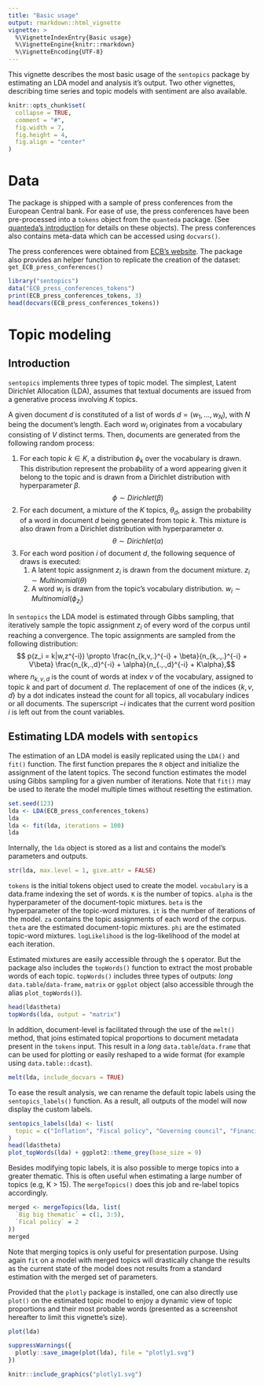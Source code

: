 ---
title: "Basic usage"
output: rmarkdown::html_vignette
vignette: >
  %\VignetteIndexEntry{Basic usage}
  %\VignetteEngine{knitr::rmarkdown}
  %\VignetteEncoding{UTF-8}
---

This vignette describes the most basic usage of the `sentopics` package by estimating an LDA model and analysis it's output. Two other vignettes, describing time series and topic models with sentiment are also available.

```{r, include = FALSE}
knitr::opts_chunk$set(
  collapse = TRUE,
  comment = "#",
  fig.width = 7,
  fig.height = 4,
  fig.align = "center"
)
```

# Data

The package is shipped with a sample of press conferences from the European Central bank. For ease of use, the press conferences have been pre-processed into a `tokens` object from the `quanteda` package. (See [quanteda's introduction](https://quanteda.io/articles/quickstart.html#tokenizing-texts-1) for details on these objects). The press conferences also contains meta-data which can be accessed using `docvars()`.

The press conferences were obtained from [ECB's website](https://www.ecb.europa.eu/press/press_conference/monetary-policy-statement/html/index.en.html). The package also provides an helper function to replicate the creation of the dataset: `get_ECB_press_conferences()`

```{r}
library("sentopics")
data("ECB_press_conferences_tokens")
print(ECB_press_conferences_tokens, 3)
head(docvars(ECB_press_conferences_tokens))
```
# Topic modeling

## Introduction

`sentopics` implements three types of topic model. The simplest, Latent Dirichlet Allocation (LDA), assumes that textual documents are issued from a generative process involving $K$ topics.

A given document $d$ is constituted of a list of words $d = (w_1, \dots, w_N)$, with $N$ being the document's length. Each word $w_i$ originates from a vocabulary consisting of $V$ distinct terms. Then, documents are generated from the following random process:

1. For each topic $k \in K$, a distribution $\phi_k$ over the vocabulary is drawn. This distribution represent the probability of a word appearing given it belong to the topic and is drawn from a Dirichlet distribution with hyperparameter $\beta$. $$\phi \sim Dirichlet(\beta)$$
2. For each document, a mixture of the $K$ topics,  $\theta_d$, assign the probability of a word in document $d$ being generated from topic $k$. This mixture is also drawn from a Dirichlet distribution with hyperparameter $\alpha$. $$\theta \sim Dirichlet(\alpha)$$
3. For each word position $i$ of document $d$, the following sequence of draws is executed:
    1. A latent topic assignment $z_i$ is drawn from the document mixture. $z_i \sim Multinomial(\theta)$
    2. A word $w_i$ is drawn from the topic's vocabulary distribution. $w_i \sim Multinomial(\phi_{z_i})$
  
In `sentopics` the LDA model is estimated through Gibbs sampling, that iteratively sample the topic assignment $z_i$ of every word of the corpus until reaching a convergence. The topic assignments are sampled from the following distribution: $$ p(z_i = k|w,z^{-i}) \propto
\frac{n_{k,v,.}^{-i} + \beta}{n_{k,.,.}^{-i} + V\beta}
\frac{n_{k,.,d}^{-i} + \alpha}{n_{.,.,d}^{-i} + K\alpha},$$ where $n_{k,v,d}$ is the count of words at index $v$ of the vocabulary, assigned to topic $k$ and part of document $d$. The replacement of one of the indices $\{k,v,d\}$ by a dot indicates instead the count for all topics, all vocabulary indices or all documents. The superscript $-i$ indicates that the current word position $i$ is left out from the count variables.

## Estimating LDA models with `sentopics`

The estimation of an LDA model is easily replicated using the `LDA()` and `fit()` function. The first function prepares the `R` object and initialize the assignment of the latent topics. The second function estimates the model using Gibbs sampling for a given number of iterations. Note that `fit()` may be used to iterate the model multiple times without resetting the estimation.

```{r}
set.seed(123)
lda <- LDA(ECB_press_conferences_tokens)
lda
lda <- fit(lda, iterations = 100)
lda
```

Internally, the `lda` object is stored as a list and contains the model's parameters and outputs.

```{r}
str(lda, max.level = 1, give.attr = FALSE)
```
`tokens` is the initial tokens object used to create the model. `vocabulary` is a data.frame indexing the set of words. `K` is the number of topics. `alpha` is the hyperparameter of the document-topic mixtures. `beta` is the hyperparameter of the topic-word mixtures. `it` is the number of iterations of the model. `za` contains the topic assignments of each word of the corpus. `theta` are the estimated document-topic mixtures. `phi` are the estimated topic-word mixtures. `logLikelihood` is the log-likelihood of the model at each iteration.

Estimated mixtures are easily accessible through the `$` operator. But the package also includes the `topWords()` function to extract the most probable words of each topic. `topWords()` includes three types of outputs: *long* `data.table`/`data-frame`, `matrix` or `ggplot` object (also accessible through the alias `plot_topWords()`).

```{r}
head(lda$theta)
topWords(lda, output = "matrix")
```

In addition, document-level is facilitated through the use of the `melt()` method, that joins estimated topical proportions to document metadata present in the `tokens` input. This result in a *long* `data.table`/`data.frame` that can be used for plotting or easily reshaped to a wide format (for example using `data.table::dcast`).
```{r}
melt(lda, include_docvars = TRUE)
```


To ease the result analysis, we can rename the default topic labels using the `sentopics_labels()` function. As a result, all outputs of the model will now display the custom labels.

```{r}
sentopics_labels(lda) <- list(
  topic = c("Inflation", "Fiscal policy", "Governing council", "Financial sector", "Uncertainty")
)
head(lda$theta)
plot_topWords(lda) + ggplot2::theme_grey(base_size = 9)
```


Besides modifying topic labels, it is also possible to merge topics into a greater thematic. This is often useful when estimating a large number of topics (e.g, K > 15). The `mergeTopics()` does this job and re-label topics accordingly.

```{r}
merged <- mergeTopics(lda, list(
  `Big big thematic` = c(1, 3:5),
  `Fical policy` = 2
))
merged
```

Note that merging topics is only useful for presentation purpose. Using again `fit` on a model with merged topics will drastically change the results as the current state of the model does not results from a standard estimation with the merged set of parameters.

Provided that the `plotly` package is installed, one can also directly use `plot()` on the estimated topic model to enjoy a dynamic view of topic proportions and their most probable words (presented as a screenshot hereafter to limit this vignette's size).

```{r, eval=FALSE}
plot(lda)
```

```{r, eval=FALSE, include=FALSE}
suppressWarnings({
  plotly::save_image(plot(lda), file = "plotly1.svg")
})
```

```{r include=FALSE}
knitr::include_graphics("plotly1.svg")
```


